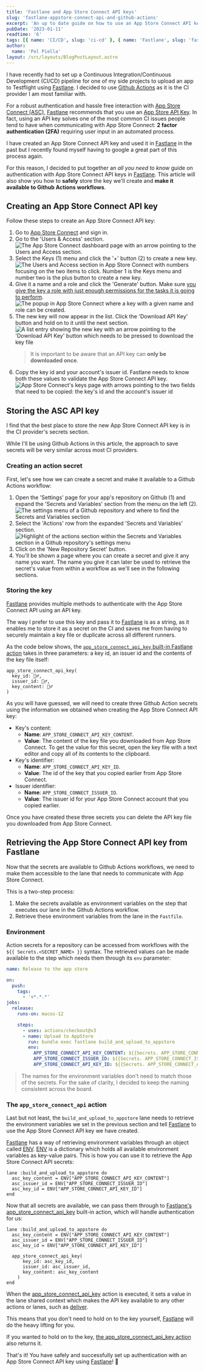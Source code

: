 ```yaml
---
title: 'Fastlane and App Store Connect API keys'
slug: 'fastlane-appstore-connect-api-and-github-actions'
excerpt: 'An up to date guide on how to use an App Store Connect API key with Fastlane and Github Actions.'
pubDate: '2023-01-11'
readtime: '6'
tags: [{ name: 'CI/CD', slug: 'ci-cd' }, { name: 'Fastlane', slug: 'fastlane' }]
author:
  name: 'Pol Piella'
layout: /src/layouts/BlogPostLayout.astro
---
```


I have recently had to set up a Continuous Integration/Continuous Development (CI/CD) pipeline for one of my side projects to upload an app to Testflight using [Fastlane](http://fastlane.tools). I decided to use [Github Actions](https://github.com/features/actions) as it is the CI provider I am most familiar with.

For a robust authentication and hassle free interaction with [App Store Connect (ASC)](https://appstoreconnect.apple.com), [Fastlane](http://fastlane.tools) recommends that you use an [App Store API Key](https://developer.apple.com/documentation/appstoreconnectapi/creating_api_keys_for_app_store_connect_api). In fact, using an API key solves one of the most common CI issues people tend to have when communicating with App Store Connect: **2 factor authentication (2FA)** requiring user input in an automated process.

I have created an App Store Connect API key and used it in [Fastlane](http://fastlane.tools) in the past but I recently found myself having to google a great part of this process again.

For this reason, I decided to put together an _all you need to know_ guide on authentication with App Store Connect API keys in [Fastlane](http://fastlane.tools). This article will also show you how to **safely** store the key we'll create and **make it available to Github Actions workflows**.

## Creating an App Store Connect API key

Follow these steps to create an App Store Connect API key:

1. Go to [App Store Connect](https://appstoreconnect.apple.com) and sign in.
2. Go to the 'Users & Access' section.
   ![The App Store Connect dashboard page with an arrow pointing to the Users and Access section.](/assets/posts/fastlane-appstore-connect-api-and-github-actions/users-and-access.webp)
3. Select the Keys (1) menu and click the '+' button (2) to create a new key.
   ![The Users and Access section in App Store Connect with numbers focusing on the two items to click. Number 1 is the Keys menu and number two is the plus button to create a new key.](/assets/posts/fastlane-appstore-connect-api-and-github-actions/keys-and-plus.webp)
4. Give it a name and a role and click the 'Generate' button. Make sure [you give the key a role with just enough permissions for the tasks it is going to perform](https://developer.apple.com/support/roles/).
   ![The popup in App Store Connect where a key with a given name and role can be created.](/assets/posts/fastlane-appstore-connect-api-and-github-actions/generate.webp)
5. The new key will now appear in the list. Click the 'Download API Key' button and hold on to it until the next section.
   ![A list entry showing the new key with an arrow pointing to the 'Download API Key' button which needs to be pressed to download the key file](/assets/posts/fastlane-appstore-connect-api-and-github-actions/download.webp)
   > It is important to be aware that an API key can **only be downloaded once**.
6. Copy the key id and your account's issuer id. Fastlane needs to know both these values to validate the App Store Connect API key.
   ![App Store Connect's keys page with arrows pointing to the two fields that need to be copied: the key's id and the account's issuer id](/assets/posts/fastlane-appstore-connect-api-and-github-actions/values.webp)

## Storing the ASC API key

I find that the best place to store the new App Store Connect API key is in the CI provider's secrets section.

While I'll be using Github Actions in this article, the approach to save secrets will be very similar across most CI providers.

### Creating an action secret

First, let's see how we can create a secret and make it available to a Github Actions workflow:

1. Open the 'Settings' page for your app's repository on Github (1) and expand the 'Secrets and Variables' section from the menu on the left (2).
   ![The settings menu of a Github repository and where to find the Secrets and Variables section](/assets/posts/fastlane-appstore-connect-api-and-github-actions/github-settings.webp)
2. Select the 'Actions' row from the expanded 'Secrets and Variables' section.
   ![Highlight of the actions section within the Secrets and Variables section in a Github repository's settings menu](/assets/posts/fastlane-appstore-connect-api-and-github-actions/actions.webp)
3. Click on the 'New Repository Secret' button.
4. You'll be shown a page where you can create a secret and give it any name you want. The name you give it can later be used to retrieve the secret's value from within a workflow as we'll see in the following sections.

### Storing the key

[Fastlane](http://fastlane.tools) provides multiple methods to authenticate with the App Store Connect API using an API key.

The way I prefer to use this key and pass it to [Fastlane](http://fastlane.tools) is as a string, as it enables me to store it as a secret on the CI and saves me from having to securely maintain a key file or duplicate across all different runners.

As the code below shows, the [`app_store_connect_api_key` built-in Fastlane action](https://docs.fastlane.tools/actions/app_store_connect_api_key/) takes in three parameters: a key id, an issuer id and the contents of the key file itself:

```ruby:Fastfile
app_store_connect_api_key(
  key_id: 🤷‍♂️,
  issuer_id: 🤷‍♂️,
  key_content: 🤷‍♂️
)
```

As you will have guessed, we will need to create three Github Action secrets using the information we obtained when creating the App Store Connect API key:

- Key's content:
  - **Name**: `APP_STORE_CONNECT_API_KEY_CONTENT`.
  - **Value**: The content of the key file you downloaded from App Store Connect. To get the value for this secret, open the key file with a text editor and copy all of its contents to the clipboard.
- Key's identifier:
  - **Name**: `APP_STORE_CONNECT_API_KEY_ID`.
  - **Value**: The id of the key that you copied earlier from App Store Connect.
- Issuer identifier:
  - **Name**: `APP_STORE_CONNECT_ISSUER_ID`.
  - **Value**: The issuer id for your App Store Connect account that you copied earlier.

Once you have created these three secrets you can delete the API key file you downloaded from App Store Connect.

## Retrieving the App Store Connect API key from Fastlane

Now that the secrets are available to Github Actions workflows, we need to make them accessible to the lane that needs to communicate with App Store Connect.

This is a two-step process:

1. Make the secrets available as environment variables on the step that executes our lane in the Github Actions workflow.
2. Retrieve these environment variables from the lane in the `Fastfile`.

### Environment

Action secrets for a repository can be accessed from workflows with the `${{ Secrets.<SECRET_NAME> }}` syntax. The retrieved values can be made available to the step which needs them through its `env` parameter:

```yml:release.yml
name: Release to the app store

on:
  push:
    tags:
      - 'v*.*.*'
jobs:
  release:
    runs-on: macos-12

    steps:
      - uses: actions/checkout@v3
      - name: Upload to AppStore
        run: bundle exec fastlane build_and_upload_to_appstore
        env:
          APP_STORE_CONNECT_API_KEY_CONTENT: ${{Secrets. APP_STORE_CONNECT_API_KEY_CONTENT}}
          APP_STORE_CONNECT_ISSUER_ID: ${{Secrets. APP_STORE_CONNECT_ISSUER_ID}}
          APP_STORE_CONNECT_API_KEY_ID: ${{Secrets. APP_STORE_CONNECT_API_KEY_ID}}
```

> The names for the environment variables don't need to match those of the secrets. For the sake of clarity, I decided to keep the naming consistent across the board.

### The `app_store_connect_api` action

Last but not least, the `build_and_upload_to_appstore` lane needs to retrieve the environment variables we set in the previous section and tell [Fastlane](http://fastlane.tools) to use the App Store Connect API key we have created.

[Fastlane](http://fastlane.tools) has a way of retrieving environment variables through an object called [ENV](https://docs.fastlane.tools/best-practices/keys/). [ENV](https://docs.fastlane.tools/best-practices/keys/) is a dictionary which holds all available environment variables as key-value pairs. This is how you can use it to retrieve the App Store Connect API secrets:

```ruby:Fastfile
lane :build_and_upload_to_appstore do
  asc_key_content = ENV["APP_STORE_CONNECT_API_KEY_CONTENT"]
  asc_issuer_id = ENV["APP_STORE_CONNECT_ISSUER_ID"]
  asc_key_id = ENV["APP_STORE_CONNECT_API_KEY_ID"]
end
```

Now that all secrets are available, we can pass them through to [Fastlane's app_store_connect_api_key](https://docs.fastlane.tools/actions/app_store_connect_api_key/) built-in action, which will handle authentication for us:

```ruby:Fastfile
lane :build_and_upload_to_appstore do
  asc_key_content = ENV["APP_STORE_CONNECT_API_KEY_CONTENT"]
  asc_issuer_id = ENV["APP_STORE_CONNECT_ISSUER_ID"]
  asc_key_id = ENV["APP_STORE_CONNECT_API_KEY_ID"]

  app_store_connect_api_key(
	  key_id: asc_key_id,
	  issuer_id: asc_issuer_id,
	  key_content: asc_key_content
	)
end
```

When the [app_store_connect_api_key](https://docs.fastlane.tools/actions/app_store_connect_api_key/) action is executed, it sets a value in the lane shared context which makes the API key available to any other actions or lanes, such as [deliver](https://docs.fastlane.tools/actions/deliver/).

This means that you don't need to hold on to the key yourself, [Fastlane](http://fastlane.tools) will do the heavy lifting for you.

If you wanted to hold on to the key, [the app_store_connect_api_key action](https://docs.fastlane.tools/actions/app_store_connect_api_key/) also returns it.

That's it! You have safely and successfully set up authentication with an App Store Connect API key using [Fastlane](http://fastlane.tools)! 🎉
